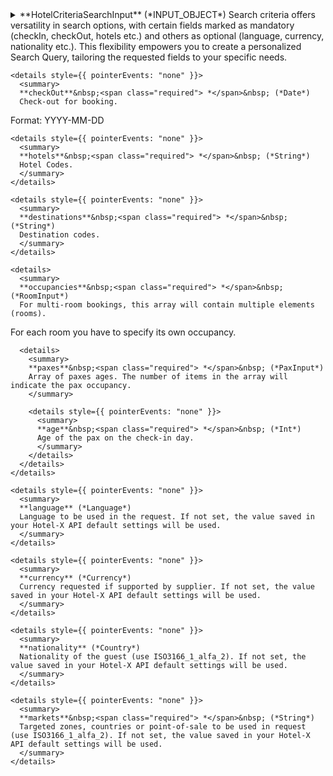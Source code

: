 
<details>
  <summary>
  **HotelCriteriaSearchInput** (*INPUT_OBJECT*)  
  Search criteria offers versatility in search options, with certain fields marked as mandatory
(checkIn, checkOut, hotels etc.) and others as optional (language, currency, nationality etc.).
This flexibility empowers you to create a personalized Search Query, tailoring the requested fields to your specific needs.  
  </summary>
  
    <details style={{ pointerEvents: "none" }}>
      <summary>
      **checkIn**&nbsp;<span class="required"> *</span>&nbsp; (*Date*)  
      Check-in date for booking.
Format: YYYY-MM-DD  
      </summary>
    </details>

    <details style={{ pointerEvents: "none" }}>
      <summary>
      **checkOut**&nbsp;<span class="required"> *</span>&nbsp; (*Date*)  
      Check-out for booking.
Format: YYYY-MM-DD  
      </summary>
    </details>

    <details style={{ pointerEvents: "none" }}>
      <summary>
      **hotels**&nbsp;<span class="required"> *</span>&nbsp; (*String*)  
      Hotel Codes.  
      </summary>
    </details>

    <details style={{ pointerEvents: "none" }}>
      <summary>
      **destinations**&nbsp;<span class="required"> *</span>&nbsp; (*String*)  
      Destination codes.  
      </summary>
    </details>

    <details>
      <summary>
      **occupancies**&nbsp;<span class="required"> *</span>&nbsp; (*RoomInput*)  
      For multi-room bookings, this array will contain multiple elements (rooms).
For each room you have to specify its own occupancy.  
      </summary>
  
      <details>
        <summary>
        **paxes**&nbsp;<span class="required"> *</span>&nbsp; (*PaxInput*)  
        Array of paxes ages. The number of items in the array will indicate the pax occupancy.  
        </summary>
  
        <details style={{ pointerEvents: "none" }}>
          <summary>
          **age**&nbsp;<span class="required"> *</span>&nbsp; (*Int*)  
          Age of the pax on the check-in day.
          </summary>
        </details>
      </details>
    </details>

    <details style={{ pointerEvents: "none" }}>
      <summary>
      **language** (*Language*)  
      Language to be used in the request. If not set, the value saved in your Hotel-X API default settings will be used.  
      </summary>
    </details>

    <details style={{ pointerEvents: "none" }}>
      <summary>
      **currency** (*Currency*)  
      Currency requested if supported by supplier. If not set, the value saved in your Hotel-X API default settings will be used.  
      </summary>
    </details>

    <details style={{ pointerEvents: "none" }}>
      <summary>
      **nationality** (*Country*)  
      Nationality of the guest (use ISO3166_1_alfa_2). If not set, the value saved in your Hotel-X API default settings will be used.  
      </summary>
    </details>

    <details style={{ pointerEvents: "none" }}>
      <summary>
      **markets**&nbsp;<span class="required"> *</span>&nbsp; (*String*)  
      Targeted zones, countries or point-of-sale to be used in request (use ISO3166_1_alfa_2). If not set, the value saved in your Hotel-X API default settings will be used.  
      </summary>
    </details>
  
</details>
